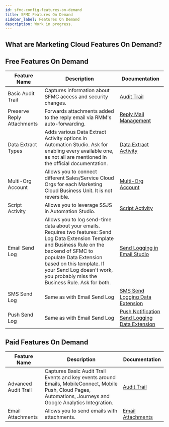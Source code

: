 ```yaml
---
id: sfmc-config-features-on-demand
title: SFMC Features On Demand
sidebar_label: Features On Demand
description: Work in progress.
---
```



<LeadText content='Work in progress.' />

## What are Marketing Cloud Features On Demand?

## Free Features On Demand

Feature Name | Description | Documentation
-- | -- | --
Basic Audit Trail | Captures information about SFMC access and security changes. | [Audit Trail](https://help.salesforce.com/articleView?id=sf.mc_overview_audit_trail.htm&type=5)
Preserve Reply Attachments | Forwards attachments added to the reply email via RMM's auto-forwarding. | [Reply Mail Management](https://help.salesforce.com/articleView?id=sf.mc_es_reply_mail_management.htm&type=5)
Data Extract Types | Adds various Data Extract Activity options in Automation Studio. Ask for enabling every available one, as not all are mentioned in the official documentation. | [Data Extract Activity](https://help.salesforce.com/articleView?id=sf.mc_as_use_a_data_extract_activity.htm&type=5)
Multi-Org Account | Allows you to connect different Sales/Service Cloud Orgs for each Marketing Cloud Business Unit. It is not reversible. | [Multi-Org Account](https://help.salesforce.com/articleView?id=sf.mc_co_upgrade_to_multi-org.htm&type=5)
Script Activity | Allows you to leverage SSJS in Automation Studio. | [Script Activity](https://help.salesforce.com/articleView?id=sf.mc_as_create_a_script_activity_1.htm&type=5)
Email Send Log | Allows you to log send-time data about your emails. Requires two features: Send Log Data Extension Template and Business Rule on the backend of SFMC to populate Data Extension based on this template. If your Send Log doesn't work, you probably miss the Business Rule. Ask for both. | [Send Logging in Email Studio](https://help.salesforce.com/articleView?id=sf.mc_es_send_logging.htm&type=5)
SMS Send Log | Same as with Email Send Log | [SMS Send Logging Data Extension](https://help.salesforce.com/articleView?id=sf.mc_es_create_sms_sendlogging_de.htm&type=5)
Push Send Log | Same as with Email Send Log | [Push Notification Send Logging Data Extension](https://help.salesforce.com/articleView?id=sf.mc_es_create_push_sendlog.htm&type=5)

## Paid Features On Demand

Feature Name | Description | Documentation
-- | -- | --
Advanced Audit Trail | Captures Basic Audit Trail Events and key events around Emails, MobileConnect, Mobile Push, Cloud Pages, Automations, Journeys and Google Analytics Integration. | [Audit Trail](https://help.salesforce.com/articleView?id=sf.mc_overview_audit_trail.htm&type=5)
Email Attachments | Allows you to send emails with attachments. | [Email Attachments](https://help.salesforce.com/articleView?id=sf.mc_es_email_attachments.htm&type=5)
